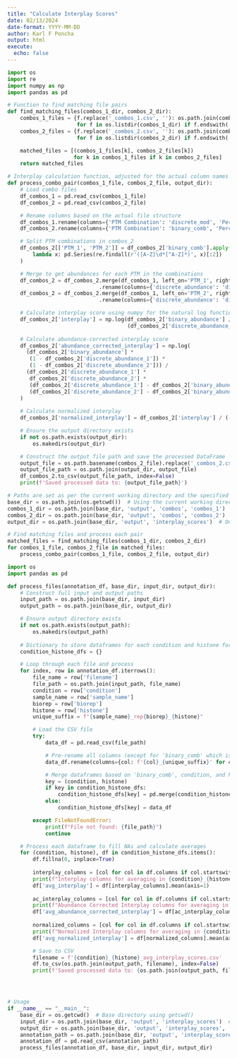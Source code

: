 ---
title: "Calculate Interplay Scores"
date: 02/13/2024
date-format: YYYY-MM-DD
author: Karl F Poncha
output: html
execute:
  echo: false
---

```{python find and match PTMs from combos1 to combos2 then calculate I, ACI, NI}
import os
import re
import numpy as np
import pandas as pd

# Function to find matching file pairs
def find_matching_files(combos_1_dir, combos_2_dir):
    combos_1_files = {f.replace('_combos_1.csv', ''): os.path.join(combos_1_dir, f) 
                      for f in os.listdir(combos_1_dir) if f.endswith('_combos_1.csv')}
    combos_2_files = {f.replace('_combos_2.csv', ''): os.path.join(combos_2_dir, f) 
                      for f in os.listdir(combos_2_dir) if f.endswith('_combos_2.csv')}

    matched_files = [(combos_1_files[k], combos_2_files[k]) 
                     for k in combos_1_files if k in combos_2_files]
    return matched_files

# Interplay calculation function, adjusted for the actual column names and numpy usage
def process_combo_pair(combos_1_file, combos_2_file, output_dir):
    # Load combo files
    df_combos_1 = pd.read_csv(combos_1_file)
    df_combos_2 = pd.read_csv(combos_2_file)

    # Rename columns based on the actual file structure
    df_combos_1.rename(columns={'PTM Combination': 'discrete_mod', 'Percentage Abundance': 'discrete_abundance'}, inplace=True)
    df_combos_2.rename(columns={'PTM Combination': 'binary_comb', 'Percentage Abundance': 'binary_abundance'}, inplace=True)

    # Split PTM combinations in combos_2
    df_combos_2[['PTM_1', 'PTM_2']] = df_combos_2['binary_comb'].apply(
        lambda x: pd.Series(re.findall(r'([A-Z]\d*[^A-Z]*)', x)[:2])
    )

    # Merge to get abundances for each PTM in the combinations
    df_combos_2 = df_combos_2.merge(df_combos_1, left_on='PTM_1', right_on='discrete_mod', how='left')\
                             .rename(columns={'discrete_abundance': 'discrete_abundance_1'})
    df_combos_2 = df_combos_2.merge(df_combos_1, left_on='PTM_2', right_on='discrete_mod', how='left')\
                             .rename(columns={'discrete_abundance': 'discrete_abundance_2'})

    # Calculate interplay score using numpy for the natural log function
    df_combos_2['interplay'] = np.log(df_combos_2['binary_abundance'] / 
                                      (df_combos_2['discrete_abundance_1'] * df_combos_2['discrete_abundance_2']))
    
    # Calculate abundance-corrected interplay score
    df_combos_2['abundance_corrected_interplay'] = np.log(
      (df_combos_2['binary_abundance'] *
       (1 - df_combos_2['discrete_abundance_1']) *
       (1 - df_combos_2['discrete_abundance_2'])) /
      (df_combos_2['discrete_abundance_1'] *
       df_combos_2['discrete_abundance_2'] *
       (df_combos_2['discrete_abundance_1'] - df_combos_2['binary_abundance']) *
       (df_combos_2['discrete_abundance_2'] - df_combos_2['binary_abundance']))
    )
      
    # Calculate normalized interplay
    df_combos_2['normalized_interplay'] = df_combos_2['interplay'] / (-np.log(df_combos_2['binary_abundance']))

    # Ensure the output directory exists
    if not os.path.exists(output_dir):
        os.makedirs(output_dir)

    # Construct the output file path and save the processed DataFrame
    output_file = os.path.basename(combos_2_file).replace('_combos_2.csv', '_interplay_scores.csv')
    output_file_path = os.path.join(output_dir, output_file)
    df_combos_2.to_csv(output_file_path, index=False)
    print(f'Saved processed data to: {output_file_path}')

# Paths are set as per the current working directory and the specified structure
base_dir = os.path.join(os.getcwd())  # Using the current working directory as base
combos_1_dir = os.path.join(base_dir, 'output', 'combos', 'combos_1')
combos_2_dir = os.path.join(base_dir, 'output', 'combos', 'combos_2')
output_dir = os.path.join(base_dir, 'output', 'interplay_scores')  # Output directory for interplay scores

# Find matching files and process each pair
matched_files = find_matching_files(combos_1_dir, combos_2_dir)
for combos_1_file, combos_2_file in matched_files:
    process_combo_pair(combos_1_file, combos_2_file, output_dir)

```

```{python process files to calculate averages of interplay scores}
import os
import pandas as pd

def process_files(annotation_df, base_dir, input_dir, output_dir):
    # Construct full input and output paths
    input_path = os.path.join(base_dir, input_dir)
    output_path = os.path.join(base_dir, output_dir)

    # Ensure output directory exists
    if not os.path.exists(output_path):
        os.makedirs(output_path)
    
    # Dictionary to store dataframes for each condition and histone for processing
    condition_histone_dfs = {}

    # Loop through each file and process
    for index, row in annotation_df.iterrows():
        file_name = row['filename']
        file_path = os.path.join(input_path, file_name)
        condition = row['condition']
        sample_name = row['sample_name']
        biorep = row['biorep']
        histone = row['histone']
        unique_suffix = f"{sample_name}_rep{biorep}_{histone}"

        # Load the CSV file
        try:
            data_df = pd.read_csv(file_path)

            # Pre-rename all columns (except for 'binary_comb' which is used for merging) to include unique suffix
            data_df.rename(columns={col: f'{col}_{unique_suffix}' for col in data_df.columns if col != 'binary_comb'}, inplace=True)

            # Merge dataframes based on 'binary_comb', condition, and histone
            key = (condition, histone)
            if key in condition_histone_dfs:
                condition_histone_dfs[key] = pd.merge(condition_histone_dfs[key], data_df, on='binary_comb', how='outer')
            else:
                condition_histone_dfs[key] = data_df

        except FileNotFoundError:
            print(f"File not found: {file_path}")
            continue

    # Process each dataframe to fill NAs and calculate averages
    for (condition, histone), df in condition_histone_dfs.items():
        df.fillna(0, inplace=True)
        
        interplay_columns = [col for col in df.columns if col.startswith('interplay_')]
        print(f"Interplay columns for averaging in {condition}_{histone}: {interplay_columns}")  # Debugging
        df['avg_interplay'] = df[interplay_columns].mean(axis=1)
        
        ac_interplay_columns = [col for col in df.columns if col.startswith('abundance_corrected_interplay_')]
        print(f"Abundance Corrected Interplay columns for averaging in {condition}_{histone}: {ac_interplay_columns}")  # Debugging
        df['avg_abundance_corrected_interplay'] = df[ac_interplay_columns].mean(axis=1)
        
        normalized_columns = [col for col in df.columns if col.startswith('normalized_interplay_')]
        print(f"Normalized Interplay columns for averaging in {condition}_{histone}: {normalized_columns}")  # Debugging
        df['avg_normalized_interplay'] = df[normalized_columns].mean(axis=1)

        # Save to CSV
        filename = f'{condition}_{histone}_avg_interplay_scores.csv'
        df.to_csv(os.path.join(output_path, filename), index=False)
        print(f'Saved processed data to: {os.path.join(output_path, filename)}')




# Usage
if __name__ == "__main__":
    base_dir = os.getcwd()  # Base directory using getcwd()
    input_dir = os.path.join(base_dir, 'output', 'interplay_scores')  # Relative path to input directory
    output_dir = os.path.join(base_dir, 'output', 'interplay_scores', 'averaged_interplay_scores')  # Relative path to output directory
    annotation_path = os.path.join(base_dir, 'output', 'interplay_scores', 'experimental_annotation.csv')
    annotation_df = pd.read_csv(annotation_path)
    process_files(annotation_df, base_dir, input_dir, output_dir)
    
```
